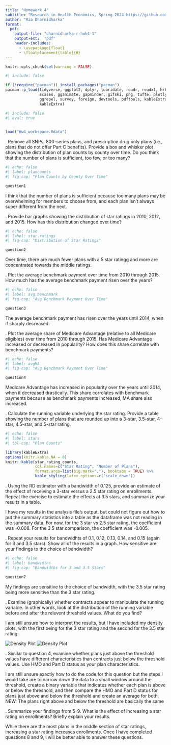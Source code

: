 ```yaml
---
title: "Homework 4"
subtitle: "Research in Health Economics, Spring 2024 https://github.com/riadharnidharka/Econ470HW4"
author: "Ria Dharnidharka"
format:
  pdf:
    output-file: "dharnidharka-r-hwk4-1"
    output-ext:  "pdf"
    header-includes:
      - \usepackage{float}
      - \floatplacement{table}{H}
---
```

```r
knitr::opts_chunk$set(warning = FALSE)
```

```r
#| include: false

if (!require("pacman")) install.packages("pacman")
pacman::p_load(tidyverse, ggplot2, dplyr, lubridate, readr, readxl, hrbrthemes, fixest,
               scales, gganimate, gapminder, gifski, png, tufte, plotly, OECD,
               ggrepel, survey, foreign, devtools, pdftools, kableExtra, modelsummary,
               kableExtra)
```
```r
#| include: false
#| eval: true

 
load("Hw4_workspace.Rdata")
```
\newpage

\vspace{.2in}
\noindent 1. Remove all SNPs, 800-series plans, and prescription drug only plans (i.e., plans that do not offer Part C benefits). Provide a box and whisker plot showing the distribution of plan counts by county over time. Do you think that the number of plans is sufficient, too few, or too many?

```r
#| echo: false
#| label: plancounts
#| fig-cap: "Plan Counts by County Over Time"

question1
```

I think that the number of plans is sufficient because too many plans may be overwhelming for members to choose from, and each plan isn't always super different from the next. 

\newpage
\vspace{.2in}
\noindent 2. Provide bar graphs showing the distribution of star ratings in 2010, 2012, and 2015. How has this distribution changed over time?

```r
#| echo: false
#| label: star.ratings
#| fig-cap: "Distribution of Star Ratings"

question2
```

Over time, there are much fewer plans with a 5 star ratingg and more are concentrated towards the middle ratings. 

\newpage
\vspace{.2in}
\noindent 3. Plot the average benchmark payment over time from 2010 through 2015. How much has the average benchmark payment risen over the years?

```r
#| echo: false
#| label: avg.benchmark
#| fig-cap: "Avg Benchmark Payment Over Time"

question3
```

The average benchmark payment has risen over the years until 2014, when if sharply decreased. 

\newpage
\vspace{.2in}
\noindent 4. Plot the average share of Medicare Advantage (relative to all Medicare eligibles) over time from 2010 through 2015. Has Medicare Advantage increased or decreased in popularity? How does this share correlate with benchmark payments?

```r
#| echo: false
#| label: avgMA
#| fig-cap: "Avg Benchmark Payment Over Time"

question4
```

Medicare Advantage has increased in popularity over the years until 2014, when it decreased drastically. This share corrolates with benchmark payments because as benchmark payments increased, MA share also increased. 

\newpage
\vspace{.2in}
\noindent 5. Calculate the running variable underlying the star rating. Provide a table showing the number of plans that are rounded up into a 3-star, 3.5-star, 4-star, 4.5-star, and 5-star rating.

```r
#| echo: false
#| label: stars
#| tbl-cap: "Plan Counts"

library(kableExtra)
options(knitr.kable.NA = 0)
knitr::kable(star_rating_counts, 
             col.names=c("Star Rating", "Number of Plans"),
             format.args=list(big.mark=","), booktabs = TRUE) %>%
             kable_styling(latex_options=c("scale_down"))

```
\newpage

\vspace{.2in}
\noindent 6. Using the RD estimator with a bandwidth of 0.125, provide an estimate of the effect of receiving a 3-star versus a 2.5 star rating on enrollments. Repeat the exercise to estimate the effects at 3.5 stars, and summarize your results in a table.

I have my results in the analysis file's output, but could not figure out how to put the summary statistics into a table as the dataframe was not reading in the summary data. For now, for the 3 star vs 2.5 star rating, the coefficient was -0.008. For the 3.5 star comparison, the coefficient was -0.005. 

\newpage
\vspace{.2in}
\noindent 7. Repeat your results for bandwidhts of 0.1, 0.12, 0.13, 0.14, and 0.15 (again for 3 and 3.5 stars). Show all of the results in a graph. How sensitive are your findings to the choice of bandwidth?

```r
#| echo: false
#| label: bandwidths
#| fig-cap: "Bandwidths for 3 and 3.5 Stars"

question7
```

My findings are sensitive to the choice of bandwidth, with the 3.5 star rating being more sensitive than the 3 star rating. 

\newpage
\vspace{.2in}
\noindent 8. Examine (graphically) whether contracts appear to manipulate the running variable. In other words, look at the distribution of the running variable before and after the relevent threshold values. What do you find?

I am still unsure how to interpret the results, but I have included my density plots, with the first being for the 3 star rating and the second for the 3.5 star rating. 

![Density Plot](density_plot.png)
![Density Plot](density_plot2.png)


\newpage
\vspace{.2in}
\noindent 9. Similar to question 4, examine whether plans just above the threshold values have different characteristics than contracts just below the threshold values. Use HMO and Part D status as your plan characteristics.

I am still unsure exactly how to do the code for this question but the steps I would take are to narrow down the data to a small window around the threshold, create a binary variable that indicates whether each plan is above or below the threshold, and then compare the HMO and Part D status for plans just above and below the threshold and create an average for both. NEW: The plans right above and below the threshold are basically the same

\newpage
\vspace{.2in}
\noindent 10. Summarize your findings from 5-9. What is the effect of increasing a star rating on enrollments? Briefly explain your results.

While there are the most plans in the middle section of star ratings, increasing a star rating increases enrollments. Once I have completed questions 8 and 9, I will be better able to answer these questions. 

